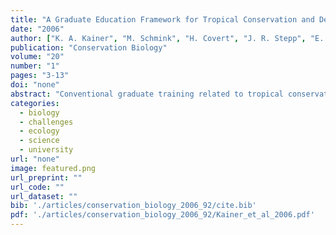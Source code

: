 ```yaml
---
title: "A Graduate Education Framework for Tropical Conservation and Development"
date: "2006"
author: ["K. A. Kainer", "M. Schmink", "H. Covert", "J. R. Stepp", "E. M. Bruna", "J. L. Dain", "S. Espinosa", "S. Humphries"]
publication: "Conservation Biology"
volume: "20"
number: "1"
pages: "3-13"
doi: "none"
abstract: "Conventional graduate training related to tropical conservation and development has typically separated the two fields, with students focusing on either conservation from the perspective of the biophysical sciences or development as an extension of the social sciences. On entering the workforce, however, graduates find they are required to work beyond disciplinary boundaries to address the complex interconnectivity between biological conservation and human well-being. We devised a framework for graduate education that broadens students' skill sets to learn outside their immediate disciplines and think in terms of linked socioecological systems, work in teams, communicate in nonacademic formats, and reflect critically on their own perspectives and actions. The University of Florida's Tropical Conservation and Development program has adopted a learning and action platform that blends theory, skills, and praxis to create an intellectual, social, and professionally safe space where students, faculty, and other participants can creatively address the complex challenges of tropical conservation and development. This platform operates within a nondegree granting program and includes core courses that are taught by a team of biophysical and social scientists. It incorporates a range of alternative learning spaces such as student-led workshops, retreats, visiting professionals, practitioner experiences, and a weekly student-led seminar that collectively encourage students and faculty to enhance their skills and systematically and thoroughly reflect on program activities. Challenges to the described approach include increased service demands on faculty, a redefinition of research excellence to include effective and equitable collaboration with host-country partners, and the trade-offs and uncertainties inherent in more collaborative, interdisciplinary research. Despite these challenges, growing interdisciplinary programs, coupled with adaptive educational approaches that emphasize learning and action networks of students, faculty, and field partners, provide the best hope for responding to the emerging challenges of tropical conservation and development."
categories: 
  - biology
  - challenges
  - ecology
  - science
  - university
url: "none"
image: featured.png
url_preprint: ""
url_code: ""
url_dataset: ""
bib: './articles/conservation_biology_2006_92/cite.bib'
pdf: './articles/conservation_biology_2006_92/Kainer_et_al_2006.pdf'
---
```

